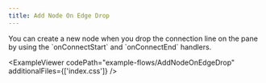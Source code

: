 ```yaml
---
title: Add Node On Edge Drop
---
```



<ExampleLayout>
You can create a new node when you drop the connection line on the pane by using the `onConnectStart` and `onConnectEnd` handlers.

<ExampleViewer
  codePath="example-flows/AddNodeOnEdgeDrop"
  additionalFiles={['index.css']}
/>
</ExampleLayout>
